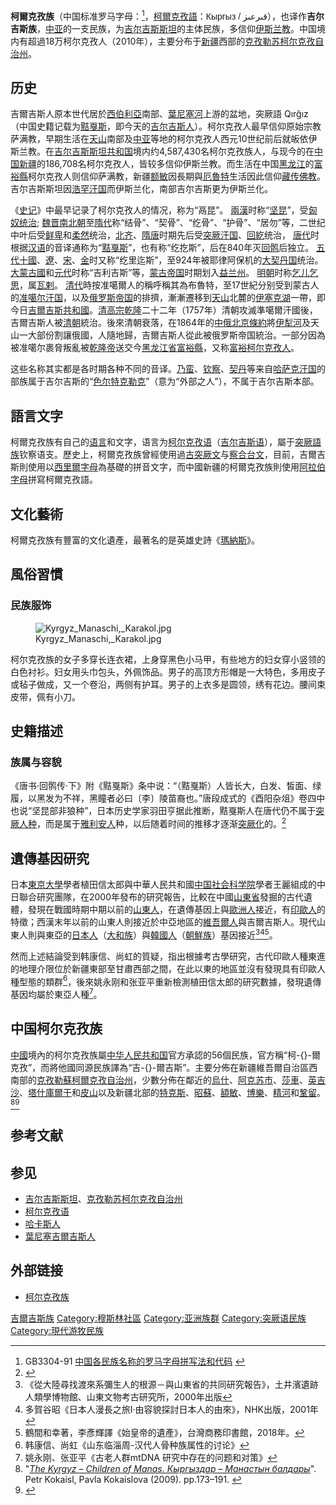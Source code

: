 {{noteTA
|1=zh-cn:吉尔吉斯斯坦; zh-tw:吉爾吉斯;
|2=zh-cn:柯尔克孜族; zh-tw:吉爾吉斯族; zh-sg:吉尔吉斯族;
|3=zh:柯爾克孜語; zh-cn:柯尔克孜语; zh-tw:吉爾吉斯語; zh-sg:吉尔吉斯语;
|4=zh-hant:吉爾吉斯人; zh-hans:吉尔吉斯人;
}}
{{Infobox Ethnic group
|group      = 柯尔克孜族<br />'''<span style="font-family:arial">Кыргыз / قىرعىز</span>'''
|image      = <table border=0 align="center"><tr>
<td>[[File:Tschingis_Ajtmatow.jpg|110x125px]]</td>
<td>[[File:Kurmandjan.jpg|110x125px]]</td>
<td>[[File:Nazaraliev.jpg|110x125px]]</td>
</tr><tr>
<td><small>[[钦吉兹·艾特马托夫|钦吉兹·艾特马托夫]]</small></td>
<td><small>[[庫爾曼江·達特卡|庫爾曼江·達特卡]]</small></td>
<td><small>{{tsl|en|Jengishbek Nazaraliev|Jengishbek Nazaraliev}}</small></td>
</tr><tr>
<td>[[File:Bundesarchiv_Bild_183-1989-0806-003,_Andreas_Otto,_Orsubek_Nasarow.jpg|110x125px]]</td>
<td>[[File:Bubusara_Beyshenalieva_on_5_som_note.jpg|110x125px]] </td>
<td>[[File:2012-03-20_Almazbek_Atambayev.jpeg|110x125px]]</td>
</tr><tr>
<td><small>{{tsl|en|Orzubek Nazarov|Orzubek Nazarov}}</small></td>
<td><small>[[布布萨拉·比舍纳里耶娃|布布萨拉·比舍纳里耶娃]]</small></td>
<td><small>[[阿尔马兹别克·阿坦巴耶夫|阿尔马兹别克·阿坦巴耶夫]]</td></small>
</tr></table>
|caption    = 著名人物
|population =  5,258,560
|region1    = {{flag|Kyrgyzstan}}
|pop1       = 4,587,430 
|ref1       = <ref>[https://en.wikipedia.org/wiki/Kyrgyzstan#Ethnic_groups] {{Wayback|url=https://en.wikipedia.org/wiki/Kyrgyzstan#Ethnic_groups |date=20190411053017 }} {{ru icon}}</ref>
|region2    = {{flag|Uzbekistan}}
|pop2       = 511,000
|ref2       = <ref>Censuses 1970-1989 show 0.9 % Kyrgyz population share in Uzbekistan total, 2000 estimates were also 0.9 % ([http://www.library.cjes.ru/online/?a=con&b_id=416&c_id=4479 Ethnic Atlas of Uzbekistan] {{Webarchive|url=https://archive.is/20120905164217/http://www.library.cjes.ru/online/?a=con&b_id=416&c_id=4479 |date=2012-09-05 }}), actually Uzbekistan population is [http://www.stat.uz/STAT/demografiya/1_axoli.xls 27,767,100] {{webarchive|url=https://wayback.archive-it.org/all/20101113151301/http://www.stat.uz/STAT/demografiya/1_axoli.xls |date=2010-11-13 }} (2009), so 0.9 % is appr. 250,000</ref>
|region3    = {{flag|CHNML}}
|pop3       = 186,708
|ref3       = [http://www.paulnoll.com/China/Minorities/China-Nationalities.html]
|region4    = {{flag|Russia}}
|pop4       = 103,422
|ref4       = [http://www.perepis2002.ru/content.html?id=11&docid=10715289081463]
|region5    = {{flag|Tajikistan}}
|pop5       = 81,000
|ref5       = {{Citation needed|date=December 2007}}
|region6    = {{flag|Afghanistan}}
|pop6       = 30,000
|ref6       = [http://www.reliefweb.int/rw/rwb.nsf/AllDocsByUNID/a8608f389266a53ac1256bdb006144e3]
|region7    = {{flag|Kazakhstan}}
|pop7       = 11,000
|ref7       = [http://92.46.60.130/open.php?exten=pdf&nn=760179]{{dead link|date=2018年1月 |bot=InternetArchiveBot |fix-attempted=yes }}
|region8    = {{flag|Ukraine}}
|pop8       = 3,000
|ref8       = [https://web.archive.org/web/20100824133153/http://www.ukrcensus.gov.ua/eng/results]
|region9    = {{flag|Turkey}}
|pop9       = 4,000
|ref9       = [https://web.archive.org/web/20090206154809/http://www.ozturkler.com/data/0006/0006_08_22.htm]
|region10    = {{flag|Pakistan}}
|pop10       = 2,000
|ref10       = [http://www.reliefweb.int/rw/rwb.nsf/AllDocsByUNID/a8608f389266a53ac1256bdb006144e3]
|languages  = [[柯尔克孜语|柯尔克孜语]]
|religions  = 大部分信[[伊斯兰教|伊斯兰教]][[逊尼派|逊尼派]]，小部分信[[佛教|佛教]]、薩滿教
|related    = 其他[[突厥语|突厥语]]民族
}}

'''柯爾克孜族'''（中国标准罗马字母：{{lang|en|Kirgiz}}<ref>GB3304-91 [http://www.moe.gov.cn/edoas/website18/22/info16422.htm 中国各民族名称的罗马字母拼写法和代码]  {{webarchive|url=https://web.archive.org/web/20100503143709/http://www.moe.edu.cn/edoas/website18/22/info16422.htm |date=2010-05-03 }}</ref>，[[柯爾克孜語|柯爾克孜語]]：<span style="font-family:arial">Кыргыз / قىرعىز</span>），也译作'''吉尔吉斯族'''，[[中亚|中亚]]的一支民族，为[[吉尔吉斯斯坦|吉尔吉斯斯坦]]的主体民族，多信仰[[伊斯兰教|伊斯兰教]]。中国境内有超過18万柯尔克孜人（2010年），主要分布于[[新疆|新疆]]西部的[[克孜勒苏|克孜勒苏柯尔克孜自治州]]。

== 历史 ==
吉爾吉斯人原本世代居於[[西伯利亞|西伯利亞]]南部、[[葉尼塞河|葉尼塞河]]上游的盆地，突厥語 Qırğız（中国史籍记载为[[黠戛斯|黠戛斯]]，即今天的[[吉尔吉斯人|吉尔吉斯人]]）。柯尔克孜人最早信仰原始宗教萨满教，早期生活在[[天山|天山]]南部及[[中亚|中亚]]等地的柯尔克孜人西元10世纪前后就皈依伊斯兰教。在[[吉尔吉斯斯坦共和国|吉尔吉斯斯坦共和国]]境内约4,587,430名柯尔克孜族人，与现今的在[[中華人民共和國|中国]][[新疆|新疆]]的186,708名柯尔克孜人，皆较多信仰伊斯兰教。而生活在中国[[黑龙江|黑龙江]]的[[富裕縣|富裕縣]]柯尔克孜人则信仰萨满教，新疆[[额敏|额敏]]因長期與[[厄魯特|厄魯特]]生活因此信仰[[藏传佛教|藏传佛教]]。吉尔吉斯斯坦因[[浩罕汗国|浩罕汗国]]而伊斯兰化，南部吉尔吉斯更为伊斯兰化。

《[[史记|史记]]》中最早记录了柯尔克孜人的情况，称为“鬲昆”。
[[兩漢|兩漢]]时称“[[坚昆|坚昆]]”，受[[匈奴|匈奴]][[统治|统治]];
[[魏晋南北朝|魏晋南北朝]]至[[隋代|隋代]]称“结骨”、“契骨”、“纥骨”、“护骨”、“居勿”等，二世纪中叶后受[[鲜卑|鲜卑]]和[[柔然|柔然]]统治，[[北齐|北齐]]、[[隋唐|隋唐]]时期先后受[[突厥汗国|突厥汗国]]、[[回紇|回紇]]统治，
[[唐代|唐代]]时根据[[汉语|汉语]]的音译通称为“[[黠戛斯|黠戛斯]]”，也有称“纥扢斯”，后在840年灭[[回鹘|回鹘]]后独立。
[[五代十國|五代十國]]、[[遼|遼]]、[[宋朝|宋]]、[[金|金]]时又称“纥里迄斯”，至924年被耶律阿保机的[[大契丹国|大契丹国]]统治。
[[大蒙古國|大蒙古國]]和[[元代|元代]]时称“吉利吉斯”等，[[蒙古帝国|蒙古帝国]]时期划入[[益兰州|益兰州]]。
[[明朝|明朝]]时称[[葉尼塞吉爾吉斯人|乞儿乞思]]，属[[瓦剌|瓦剌]]。
[[清代|清代]]時按准噶爾人的稱呼稱其為布魯特，至17世紀分别受到蒙古人的[[准噶尔汗国|准噶尔汗国]]，以及[[俄罗斯帝国|俄罗斯帝国]]的排擠，漸漸遷移到[[天山|天山]]北麓的[[伊塞克湖|伊塞克湖]]一帶，即今日[[吉爾吉斯共和國|吉爾吉斯共和國]]。[[清高宗|清高宗]][[乾隆|乾隆]]二十二年（1757年）清朝攻滅準噶爾汗國後，吉爾吉斯人被[[清朝|清朝]]統治。後來清朝衰落，在1864年的[[中俄北京條約|中俄北京條約]]將[[伊犁河|伊犁河]]及天山一大部份割讓俄國，人隨地歸，吉爾吉斯人從此被俄罗斯帝国統治。一部分因為被准噶尔裹脅叛亂被[[乾隆帝|乾隆帝]]送交今[[黑龙江省|黑龙江省]][[富裕縣|富裕縣]]，又称[[富裕柯尔克孜人|富裕柯尔克孜人]]。

这些名称其实都是各时期各种不同的音译。[[乃蛮|乃蛮]]、[[钦察|钦察]]、[[契丹|契丹]]等来自[[哈萨克汗国|哈萨克汗国]]的部族属于吉尔吉斯的“[[色尔特克勒克|色尔特克勒克]]”（意为“外部之人”），不属于吉尔吉斯本部。

== 語言文字 ==
{{main|柯爾克孜語}}

柯爾克孜族有自己的[[语言|语言]]和文字，语言为[[柯尔克孜语|柯尔克孜语]]（[[吉尔吉斯语|吉尔吉斯语]]），屬于[[突厥語族|突厥語族]]钦察语支。歷史上，柯爾克孜族曾經使用過[[古突厥文|古突厥文]]与[[察合台文|察合台文]]，目前，吉爾吉斯則使用以[[西里爾字母|西里爾字母]]為基礎的拼音文字，而中國新疆的柯爾克孜族則使用[[阿拉伯字母|阿拉伯字母]]拼寫柯爾克孜語。

== 文化藝術 ==
柯爾克孜族有豐富的文化遺產，最著名的是英雄史詩《[[瑪納斯_(史詩)|瑪納斯]]》。

== 風俗習慣 ==
=== 民族服饰 ===
[[File:Kyrgyz_Manaschi,_Karakol.jpg|thumb]]

柯尔克孜族的女子多穿长连衣裙，上身穿黑色小马甲，有些地方的妇女穿小竖领的白色衬衫。妇女用头巾包头，外佩饰品。男子的高顶方形帽是一大特色，多用皮子或毡子做成，又一个卷沿，两侧有护耳。男子的上衣多是圆领，绣有花边。腰间束皮带，佩有小刀。

== 史籍描述 ==

=== 族属与容貌 ===
《唐书·回鹘传·下》附《黠戛斯》条中说：“（黠戛斯）人皆长大，白发、皙面、绿履，以黑发为不祥，黑瞳者必曰〔李〕陵苗裔也。”唐段成式的《酉阳杂俎》卷四中也说“坚昆部非狼种”，日本历史学家羽田亨据此推断，黠戛斯人在唐代仍不属于[[突厥人|突厥人种]]，而是属于[[雅利安人種|雅利安人]]种，以后随着时间的推移才逐渐[[突厥化|突厥化]]的。<ref>{{Cite book|title=《西域文化史》|last=羽田亨 著|first=耿世民 译|publisher=新疆人民出版社|year=1981年9月|isbn=11098·13|location=新疆乌鲁木齐|pages=第二章“西域的民族”第一页}}</ref>

==遺傳基因研究==
日本[[東京大學|東京大學]]學者植田信太郎與中華人民共和國[[中国社会科学院|中国社会科学院]]學者王麗組成的中日聯合研究團隊，在2000年發布的研究報告，比較在中國[[山東省|山東省]]發掘的古代遺體，發現在戰國時期中期以前的[[山東人|山東人]]，在遺傳基因上與[[歐洲人|歐洲人]]接近，有[[印歐人|印歐人]]的特徵；西漢末年以前的山東人則接近於中亞地區的[[維吾爾人|維吾爾人]]與吉爾吉斯人。現代山東人則與東亞的[[日本人|日本人]]（[[大和族|大和族]]）與[[韓國人|韓國人]]（[[朝鮮族|朝鮮族]]）基因接近<ref>《從大陸尋找渡來系彌生人的根源－與山東省的共同研究報告》，土井濱遺跡人類學博物館、山東文物考古研究所，2000年出版</ref><ref>多賀谷昭《日本人漫長之旅I·由容貌探討日本人的由來》，NHK出版，2001年</ref><ref>鶴間和幸著，李彥輝譯《始皇帝的遺產》，台灣商務印書館，2018年。</ref>。

然而上述結論受到韩康信、尚虹的質疑，指出根據考古學研究，古代印歐人種東進的地理介限位於新疆東部至甘肅西部之間，在此以東的地區並沒有發現具有印歐人種型態的類群<ref>韩康信、尚虹《山东临淄周-汉代人骨种族属性的讨论》</ref>，後來姚永刚和张亚平重新檢測植田信太郎的研究數據，發現遺傳基因均屬於東亞人種<ref>姚永刚、张亚平《古老人群mtDNA 研究中存在的问题和对策》</ref>。

== 中国柯尔克孜族 ==
{{Main|中国柯尔克孜族}}
[[中國|中國]]境內的柯尔克孜族屬[[中华人民共和国|中华人民共和国]]官方承認的56個民族，官方稱“柯-{}-爾克孜”，而將他國同源民族譯為“吉-{}-爾吉斯”。主要分佈在新疆維吾爾自治區西南部的[[克孜勒蘇柯爾克孜自治州|克孜勒蘇柯爾克孜自治州]]，少數分佈在鄰近的[[乌什县|烏什]]、[[阿克苏市|阿克苏市]]、[[莎车县|莎車]]、[[英吉沙县|英吉沙]]、[[塔什库尔干塔吉克自治县|塔什庫爾干]]和[[皮山县|皮山]]以及新疆北部的[[特克斯县|特克斯]]、[[昭苏县|昭蘇]]、[[额敏县|額敏]]、[[博乐市|博樂]]、[[精河县|精河]]和[[巩留县|鞏留]]。<ref>"''[https://books.google.com/books?id=XRXVbGwPgqIC&pg=PA132&dq&hl=en#v=onepage&q=&f=false The Kyrgyz – Children of Manas. Кыргыздар – Манастын балдары]''". Petr Kokaisl, Pavla Kokaislova (2009). pp.173–191. {{ISBN|80-254-6365-6}}</ref><ref name=1we3>{{cite web |title=柯尔克孜族 |url=http://www.gov.cn/test/2006-04/14/content_254310.htm |website=中华人民共和国中央人民政府 |accessdate=2022-03-24}}</ref>

== 参考文献 ==
{{Reflist|2}}

== 参见 ==
* [[吉尔吉斯斯坦|吉尔吉斯斯坦]]、[[克孜勒苏柯尔克孜自治州|克孜勒苏柯尔克孜自治州]]
* [[柯尔克孜语|柯尔克孜语]]
* [[哈卡斯人|哈卡斯人]]
* [[葉尼塞吉爾吉斯人|葉尼塞吉爾吉斯人]]

==外部链接==
{{Commons category|Kyrgyz people}}
*[http://www.xjx.cc/html/keerkezi.html 柯尔克孜族] {{Wayback|url=http://www.xjx.cc/html/keerkezi.html |date=20070220192944 }}

{{突厥語民族}}
{{俄羅斯民族}}

{{Authority control}}
[[Category:吉爾吉斯族|]]
[[Category:穆斯林社區|Category:穆斯林社區]]
[[Category:亚洲族群|Category:亚洲族群]]
[[Category:突厥语民族|Category:突厥语民族]]
[[Category:現代游牧民族|Category:現代游牧民族]]